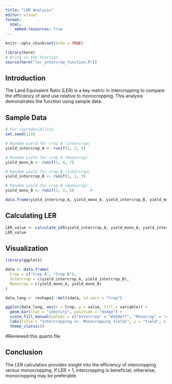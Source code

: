 ```yaml
---
title: "LER Analysis"
editor: visual
format: 
  html: 
    embed-resources: true
---
```


```r
knitr::opts_chunk$set(echo = TRUE)
```

```r
library(here)
# Bring in the function
source(here("ler_intercrop_function.R"))
```

## Introduction

The Land Equivalent Ratio (LER) is a key metric in intercropping to compare the efficiency of land use relative to monocropping. This analysis demonstrates the function using sample data.

## Sample Data

```r
# For reproducibility
set.seed(123) 

# Random yield for crop A (intercrop)
yield_intercrop_A <- runif(1, 2, 5)  

# Random yield for crop A (monocrop)
yield_mono_A <- runif(1, 4, 7)

# Random yield for crop B (intercrop)
yield_intercrop_B <- runif(1, 1, 3) 

# Random yield for crop B (monocrop)
yield_mono_B <- runif(1, 3, 6)       #

data.frame(yield_intercrop_A, yield_mono_A, yield_intercrop_B, yield_mono_B)
```

## Calculating LER

```r
LER_value <- calculate_LER(yield_intercrop_A, yield_mono_A, yield_intercrop_B, yield_mono_B)
LER_value
```

## Visualization

```r
library(ggplot2)

data <- data.frame(
  Crop = c("Crop A", "Crop B"),
  Intercrop = c(yield_intercrop_A, yield_intercrop_B),
  Monocrop = c(yield_mono_A, yield_mono_B)
)

data_long <- reshape2::melt(data, id.vars = "Crop")

ggplot(data_long, aes(x = Crop, y = value, fill = variable)) +
  geom_bar(stat = "identity", position = "dodge") +
  scale_fill_manual(values = c("Intercrop" = "#1b9e77", "Monocrop" = "#d95f02")) +
  labs(title = "Intercropping vs. Monocropping Yields", y = "Yield", x = "Crop", fill = "System") +
  theme_classic()
```

#Reviewed this quarto file

## Conclusion

The LER calculation provides insight into the efficiency of intercropping versus monocropping. If LER \> 1, intercropping is beneficial; otherwise, monocropping may be preferable.

